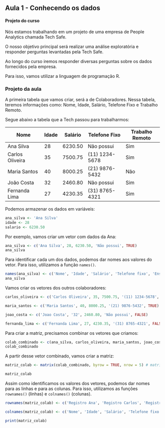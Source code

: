 ## Aula 1 - Conhecendo os dados

#### Projeto do curso

Nós estamos trabalhando em um projeto de uma empresa de People Analytics chamada Tech Safe.

O nosso objetivo principal será realizar uma análise exploratória e responder perguntas levantadas pela Tech Safe.

Ao longo do curso iremos responder diversas perguntas sobre os dados fornecidos pela empresa.

Para isso, vamos utilizar a linguagem de programação R.

### Projeto da aula

A primeira tabela que vamos criar, será a de Colaboradores. Nessa tabela, teremos informações como: Nome, Idade, Salário, Telefone Fixo e Trabalho Remoto.

Segue abaixo a tabela que a Tech passou para trabalharmos:

| Nome            | Idade | Salário | Telefone Fixo    | Trabalho Remoto |
|-----------------|-------|---------|------------------|-----------------|
| Ana Silva       | 28    | 6230.50 | Não possui       | Sim             |
| Carlos Oliveira | 35    | 7500.75 | \(11\) 1234-5678 | Sim             |
| Maria Santos    | 40    | 8000.25 | \(21\) 9876-5432 | Não             |
| João Costa      | 32    | 2460.80 | Não possui       | Sim             |
| Fernanda Lima   | 27    | 4230.35 | \(31\) 8765-4321 | Sim             |

Podemos armazenar os dados em variáveis:

```r
ana_silva <- 'Ana Silva'
idade <- 28
salario <- 6230.50
```

Por exemplo, vamos criar um vetor com dados da Ana:

```r
ana_silva <- c('Ana Silva', 28, 6230.50, 'Não possui', TRUE)
ana_silva
```

Para identificar cada um dos dados, podemos dar nomes aos valores do vetor. Para isso, utilizamos a função `names()`.

```r
names(ana_silva) <- c('Nome', 'Idade', 'Salário', 'Telefone fixo', 'Ensino Superior')
ana_silva
```

Vamos criar os vetores dos outros colaboradores:

```r
carlos_oliveira <- c('Carlos Oliveira', 35, 7500.75, '(11) 1234-5678', TRUE)

maria_santos <- c('Maria Santos', 40, 8000.25, '(21) 9876-5432', TRUE)

joao_costa <- c('Joao Costa', '32', 2460.80, 'Não possui', FALSE)

fernanda_lima <- c('Fernanda Lima', 27, 4230.35, '(31) 8765-4321', FALSE)
```

Para criar a matriz, precisamos combinar os vetores que criamos:

```r
colab_combinado <- c(ana_silva, carlos_oliveira, maria_santos, joao_costa, fernanda_lima)
colab_combinado
```

A partir desse vetor combinado, vamos criar a matriz:

```r
matriz_colab <- matrix(colab_combinado, byrow = TRUE, nrow = 5) # matrix do vetor combinado

matriz_colab
```

Assim como identificamos os valores dos vetores, podemos dar nomes para as linhas e para as colunas. Para isso, utilizamos as funções `rownames()` (linhas) e `colnames()` (colunas).

```r
rownames(matriz_colab) <- c('Registro Ana', 'Registro Carlos', 'Registro Maria', 'Registro Joao', 'Registro Fernanda')

colnames(matriz_colab) <- c('Nome', 'Idade', 'Salário', 'Telefone fixo', 'Ensino Superior')

print(matriz_colab)
```
